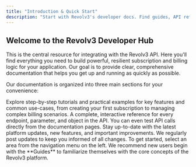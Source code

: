 ```yaml
---
title: "Introduction & Quick Start"
description: "Start with Revolv3's developer docs. Find guides, API references, and changelogs to build powerful subscription and billing logic for your application."
---
```



## Welcome to the Revolv3 Developer Hub

This is the central resource for integrating with the Revolv3 API. Here you'll find everything you need to build powerful, resilient subscription and billing logic for your application. Our goal is to provide clear, comprehensive documentation that helps you get up and running as quickly as possible.

Our documentation is organized into three main sections for your convenience:

<CardGroup cols={3}>
  <Card
    title="Guides"
    icon="book"
    href="/docs/getting-started"
  >
    Explore step-by-step tutorials and practical examples for key features and common use-cases, from creating your first subscription to managing complex billing scenarios.
  </Card>
  <Card
    title="API Reference"
    icon="code"
    href="https://docs.revolv3.com/api-reference/payments/sale-with-payment-method-details"
  >
    A complete, interactive reference for every endpoint, parameter, and object in the API. You can even test API calls directly from the documentation pages.
  </Card>
  <Card
    title="Changelog"
    icon="newspaper"
    href="/changelog"
  >
    Stay up-to-date with the latest platform updates, new features, and important improvements. We regularly post updates to keep you informed of all changes.
  </Card>
</CardGroup>

<Note>
To get started, select an area from the navigation menu on the left. We recommend new users begin with the **Guides** to familiarize themselves with the core concepts of the Revolv3 platform.
</Note>